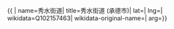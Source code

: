 {{ {{{1|PRC admin/showdata}}}|
name=秀水街道|
title=秀水街道 (承德市)|
lat=|
lng=|
wikidata=Q102157463|
wikidata-original-name=|
arg={{{arg|}}}}}
